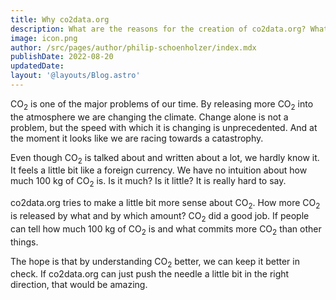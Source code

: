 ```yaml
---
title: Why co2data.org
description: What are the reasons for the creation of co2data.org? What goal is it trying to reach?
image: icon.png
author: /src/pages/author/philip-schoenholzer/index.mdx
publishDate: 2022-08-20
updatedDate:
layout: '@layouts/Blog.astro'
---
```


CO<sub>2</sub> is one of the major problems of our time. By releasing more CO<sub>2</sub> into the atmosphere we are changing the climate. Change alone is not a problem, but the speed with which it is changing is unprecedented. And at the moment it looks like we are racing towards a catastrophy.

Even though CO<sub>2</sub> is talked about and written about a lot, we hardly know it. It feels a little bit like a foreign currency. We have no intuition about how much 100 kg of CO<sub>2</sub> is. Is it much? Is it little? It is really hard to say.

co2data.org tries to make a little bit more sense about CO<sub>2</sub>. How more CO<sub>2</sub> is released by what and by which amount? CO<sub>2</sub> did a good job. If people can tell how much 100 kg of CO<sub>2</sub> is and what commits more CO<sub>2</sub> than other things.

The hope is that by understanding CO<sub>2</sub> better, we can keep it better in check. If co2data.org can just push the needle a little bit in the right direction, that would be amazing.
